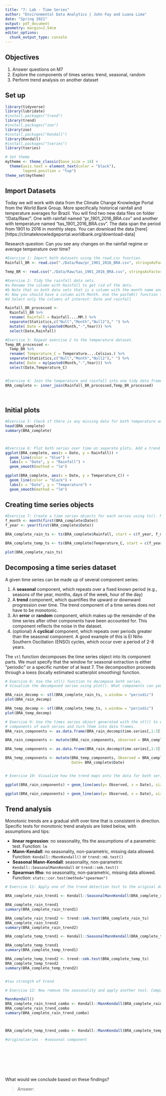 ```yaml
---
title: "7: Lab - Time Series"
author: "Environmental Data Analytics | John Fay and Luana Lima"
date: "Spring 2021"
output: pdf_document
geometry: margin=2.54cm
editor_options: 
  chunk_output_type: console
---
```


## Objectives
1. Answer questions on M7
2. Explore the components of times series: trend, seasonal, random
3. Perform trend analysis on another dataset

## Set up

```r

library(tidyverse)
library(lubridate)
#install.packages("trend")
library(trend)
#install.packages("zoo")
library(zoo)
#install.packages("Kendall")
library(Kendall)
#install.packages("tseries")
library(tseries)

# Set theme
mytheme <- theme_classic(base_size = 14) +
  theme(axis.text = element_text(color = "black"), 
        legend.position = "top")
theme_set(mytheme)
```

## Import Datasets

Today we will work with data from the Climate Change Knowledge Portal from the World Bank Group. More specifically historical rainfall and temperature averages for Brazil. You will find two new data files on folder "/Data/Raw/". One with rainfall named "pr_1901_2016_BRA.csv" and another with temperature named "tas_1901_2016_BRA.csv". The data span the period from 1901 to 2016 in monthly steps. You can download the data [here][https://climateknowledgeportal.worldbank.org/download-data]

Research question: Can you see any changes on the rainfall regime or average temperature over time?

```r
#Exercise 1: Import both datasets using the read.csv function.
Rainfall_BR <- read.csv("./Data/Raw/pr_1901_2016_BRA.csv", stringsAsFactors = TRUE)

Temp_BR <- read.csv("./Data/Raw/tas_1901_2016_BRA.csv", stringsAsFactors = TRUE)

#Exercise 2: Tidy the rainfall data sets.
#a Rename the column with Rainfall to get rid of the dots.
#b Note that on both data sets that is a column with the month name and average. Convert it to a Month column by separating the string, i.e., month in one column and the word "Average" on another. Hint: use the separate() function in the pipe.
#c Now you should have a column with Month. Use the paste0() function to paste month and year together and create a date object.
#d Select only the columns of interest: Date and rainfall

Rainfall_BR_processed <-
  Rainfall_BR %>% 
  rename( Rainfall = Rainfall....MM.) %>% 
  separate(Statistics,c("Null","Month","Null2")," ") %>% 
  mutate( Date = my(paste0(Month,"-",Year))) %>% 
  select(Date,Rainfall)

#Exercise 3: Repeat exercise 2 to the temperature dataset.
Temp_BR_processed <-
  Temp_BR %>% 
  rename( Temperature_C = Temperature....Celsius.) %>% 
  separate(Statistics,c("Null","Month","Null2")," ") %>% 
  mutate( Date = my(paste0(Month,"-",Year))) %>% 
  select(Date,Temperature_C)  


#Exercise 4: Join the temperature and rainfall into one tidy data frame with 3 columns: Date, Rainfall and Temperature.
BRA_complete <- inner_join(Rainfall_BR_processed,Temp_BR_processed)
  
           
```


## Initial plots

```r

#Exercise 5: Check if there is any missing data for both temperature and rainfall series.
head(BRA_complete)
summary(BRA_complete)



#Exercise 6: Plot both series over time on separate plots. Add a trend line using geom_smooth(). Can you say something about the trend just by visualizing the data?
ggplot(BRA_complete, aes(x = Date, y = Rainfall)) +
  geom_line(color = "blue") +
  labs(x = "Date", y = "Rainfall") +
  geom_smooth(method = "lm")

ggplot(BRA_complete, aes(x = Date, y = Temperature_C)) +
  geom_line(color = "black") +
  labs(x = "Date", y = "Temperature") +
  geom_smooth(method = "lm")


```

## Creating time series objects

```r
#Exercise 7: Create a time series objects for each series using ts(). Make sure you specify the starting point and frequency.
f_month <- month(first(BRA_complete$Date))
f_year <- year(first(BRA_complete$Date))

BRA_complete_rain_ts <- ts(BRA_complete$Rainfall, start = c(f_year, f_month), frequency = 12)

BRA_complete_temp_ts <- ts(BRA_complete$Temperature_C, start = c(f_year, f_month), frequency = 12)

plot(BRA_complete_rain_ts)


```


## Decomposing a time series dataset

A given time series can be made up of several component series: 

1. A **seasonal** component, which repeats over a fixed known period (e.g., seasons of the year, months, days of the week, hour of the day)
2. A **trend** component, which quantifies the upward or downward progression over time. The trend component of a time series does not have to be monotonic.
3. An **error** or **random** component, which makes up the remainder of the time series after other components have been accounted for. This component reflects the noise in the dataset. 
4. (optional) A **cyclical** component, which repeats over periods greater than the seasonal component. A good example of this is El Niño Southern Oscillation (ENSO) cycles, which occur over a period of 2-8 years.


The `stl` function decomposes the time series object into its component parts. We must specify that the window for seasonal extraction is either "periodic" or a specific number of at least 7. The decomposition proceeds through a loess (locally estimated scatterplot smoothing) function.

```r

# Exercise 8: Use the stl() function to decompose both series. 
# Visualize the decomposed series using plot(). What components can you identify?

BRA_rain_decomp <- stl(BRA_complete_rain_ts, s.window = "periodic")
plot(BRA_rain_decomp)

BRA_temp_decomp <- stl(BRA_complete_temp_ts, s.window = "periodic")
plot(BRA_temp_decomp)

# Exercise 9: Use the times series object generated with the stl() to extract the 
# components of each series and turn them into data frames.
BRA_rain_components <- as.data.frame(BRA_rain_decomp$time.series[,1:3])

BRA_rain_components <- mutate(BRA_rain_components, observed = BRA_complete$Rainfall, Date = BRA_complete$Date)

BRA_temp_components <- as.data.frame(BRA_rain_decomp$time.series[,1:3])

BRA_temp_components <- mutate(BRA_temp_components, Observed = BRA_complete$Temperature_C, 
                              Date= BRA_complete$Date)


# Exercise 10: Visualize how the trend maps onto the data for both series

ggplot(BRA_rain_components) + geom_line(aes(y= Observed, x = Date), size = 0.25 + geom_line(aes(y=trend, x=Date), color = "#c13d75ff") + geom_hline(yintercept = 0, lty =2) + ylab(expression("Rainfall")))

ggplot(BRA_rain_components) + geom_line(aes(y= Observed, x = Date), size = 0.25 + geom_line(aes(y=trend, x=Date), color = "#c13d75ff") + ylab(expression("Rainfall")))

```


## Trend analysis

Monotonic trends are a gradual shift over time that is consistent in direction. Specific tests for monotonic trend analysis are listed below, with assumptions and tips: 

* **linear regression**: no seasonality, fits the assumptions of a parametric test. Function: `lm`
* **Mann-Kendall**: no seasonality, non-parametric, missing data allowed. Function: `Kendall::MannKendall()` or `trend::mk.test()`
* **Seasonal Mann-Kendall**: seasonality, non-parametric `Kendall::SeasonalMannKendall` or `trend::smk.test()`
* **Spearman Rho**: no seasonality, non-parametric, missing data allowed. Function: `stats::cor.test(method="spearman")`


```r

# Exercise 11: Apply one of the trend detection test to the original data set. Remember that the data has seasonal component, which test can be applied in this case?

BRA_complete_rain_trend1 <- Kendall::SeasonalMannKendall(BRA_complete_rain_ts)

BRA_complete_rain_trend1
summary(BRA_complete_rain_trend1)

BRA_complete_rain_trend2 <- trend::smk.test(BRA_complete_rain_ts)
BRA_complete_rain_trend2
summary(BRA_complete_rain_trend2)

BRA_complete_temp_trend1 <- Kendall::SeasonalMannKendall(BRA_complete_temp_ts)

BRA_complete_temp_trend1
summary(BRA_complete_temp_trend1)

BRA_complete_temp_trend2 <- trend::smk.test(BRA_complete_temp_ts)
BRA_complete_temp_trend2
summary(BRA_complete_temp_trend2)


#tau strength of trend

# Exercise 12: Now remove the seasonality and apply another test. Compare the results with what you obtained on Exercise 9.

MannKendall()
BRA_complete_rain_trend_combo <- Kendall::MannKendall(BRA_complete_rain_ts-BRA_rain_components$seasonal)
BRA_complete_rain_trend_combo
summary(BRA_complete_rain_trend_combo)



BRA_complete_temp_trend_combo <- Kendall::MannKendall(BRA_complete_temp_ts)

#originalseries - #seasonal component









```

What would we conclude based on these findings? 

> Answer:


